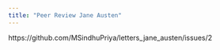 ```yaml
---
title: "Peer Review Jane Austen"
---
```


https://github.com/MSindhuPriya/letters_jane_austen/issues/2
